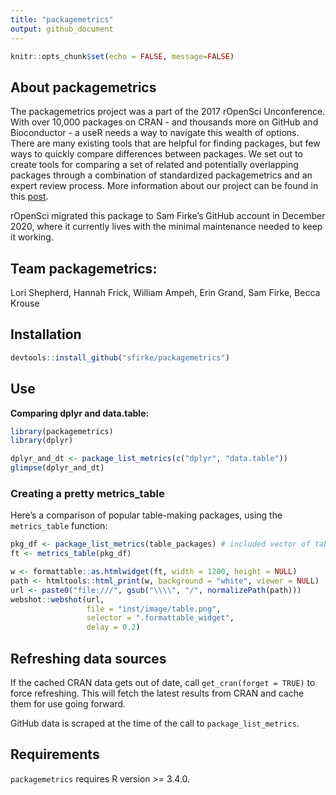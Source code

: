 ```yaml
---
title: "packagemetrics"
output: github_document
---
```


```r
knitr::opts_chunk$set(echo = FALSE, message=FALSE)
```

## About packagemetrics 

The packagemetrics project was a part of the 2017 rOpenSci Unconference. With over 10,000 packages on CRAN - and thousands more on GitHub and Bioconductor - a useR needs a way to navigate this wealth of options. There are many existing tools that are helpful for finding packages, but few ways to quickly compare differences between packages. We set out to create tools for comparing a set of related and potentially overlapping packages through a combination of standardized packagemetrics and an expert review process.  More information about our project can be found in this [post](https://ropensci.org/blog/blog/2017/06/27/packagemetrics).

rOpenSci migrated this package to Sam Firke's GitHub account in December 2020, where it currently lives with the minimal maintenance needed to keep it working.

## Team packagemetrics:

Lori Shepherd, Hannah Frick, William Ampeh, Erin Grand, Sam Firke, Becca Krouse

## Installation
```r
devtools::install_github("sfirke/packagemetrics")
```

## Use

**Comparing dplyr and data.table:**

```r
library(packagemetrics)
library(dplyr)

dplyr_and_dt <- package_list_metrics(c("dplyr", "data.table"))
glimpse(dplyr_and_dt)
```

### Creating a pretty metrics_table

Here's a comparison of popular table-making packages, using the `metrics_table` function:

```r
pkg_df <- package_list_metrics(table_packages) # included vector of table pkgs
ft <- metrics_table(pkg_df)
```

```r
w <- formattable::as.htmlwidget(ft, width = 1200, height = NULL)
path <- htmltools::html_print(w, background = "white", viewer = NULL)
url <- paste0("file:///", gsub("\\\\", "/", normalizePath(path)))
webshot::webshot(url,
                 file = "inst/image/table.png",
                 selector = ".formattable_widget",
                 delay = 0.2)
```

## Refreshing data sources

If the cached CRAN data gets out of date, call `get_cran(forget = TRUE)` to force refreshing.  This will fetch the latest results from CRAN and cache them for use going forward.

GitHub data is scraped at the time of the call to `package_list_metrics`.

## Requirements

```packagemetrics``` requires R version >= 3.4.0.
